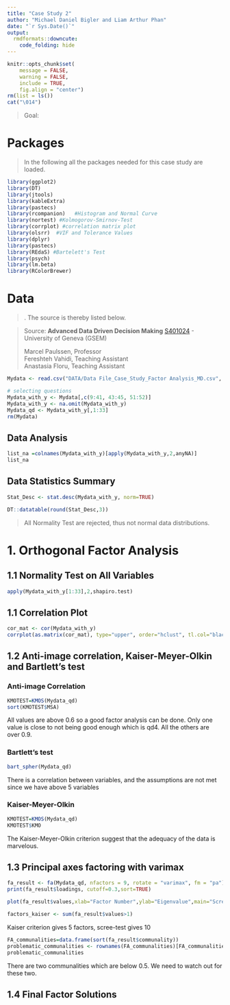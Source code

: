 ```yaml
---
title: "Case Study 2"
author: "Michael Daniel Bigler and Liam Arthur Phan"
date: "`r Sys.Date()`"
output:
  rmdformats::downcute:
    code_folding: hide
---
```


```r

knitr::opts_chunk$set(
	message = FALSE,
	warning = FALSE,
	include = TRUE,
	fig.align = "center")
rm(list = ls())
cat("\014")

```

<break>

> Goal:

# Packages

> In the following all the packages needed for this case study are loaded.

```r

library(ggplot2)
library(DT)
library(jtools)
library(kableExtra)
library(pastecs)
library(rcompanion)   #Histogram and Normal Curve
library(nortest) #Kolmogorov-Smirnov-Test
library(corrplot) #correlation matrix plot
library(olsrr)  #VIF and Tolerance Values
library(dplyr)
library(pastecs)
library(REdaS) #Bartelett's Test
library(psych)
library(lm.beta)
library(RColorBrewer)

```

# Data

> . The source is thereby listed below.

> Source: **Advanced Data Driven Decision Making** [S401024](https://moodle.unige.ch/course/view.php?id=2675 "2675") - University of Geneva (GSEM)
>
> Marcel Paulssen, Professor\
> Fereshteh Vahidi, Teaching Assistant\
> Anastasia Floru, Teaching Assistant

```r
Mydata <- read.csv("DATA/Data File_Case_Study_Factor Analysis_MD.csv", header=TRUE)

# selecting questions
Mydata_with_y <- Mydata[,c(9:41, 43:45, 51:52)]
Mydata_with_y <- na.omit(Mydata_with_y)
Mydata_qd <- Mydata_with_y[,1:33]
rm(Mydata)
```

## Data Analysis

```r
list_na =colnames(Mydata_with_y)[apply(Mydata_with_y,2,anyNA)]
list_na
```

## Data Statistics Summary

```r

Stat_Desc <- stat.desc(Mydata_with_y, norm=TRUE)

DT::datatable(round(Stat_Desc,3))

```

> All Normality Test are rejected, thus not normal data distributions. 

# 1. Orthogonal Factor Analysis

## 1.1 Normality Test on All Variables

```r

apply(Mydata_with_y[1:33],2,shapiro.test)

```

## 1.1 Correlation Plot

```r

cor_mat <- cor(Mydata_with_y)
corrplot(as.matrix(cor_mat), type="upper", order="hclust", tl.col="black", tl.srt=45,tl.cex = 0.5)

```

## 1.2 Anti-image correlation, Kaiser-Meyer-Olkin and Bartlett's test

### Anti-image Correlation

```r
KMOTEST=KMOS(Mydata_qd)
sort(KMOTEST$MSA)
```

All values are above 0.6 so a good factor analysis can be done. Only one value is close to not being good enough which is qd4. All the others are over 0.9.

### Bartlett's test

```r
bart_spher(Mydata_qd)
```

There is a correlation between variables, and the assumptions are not met since we have above 5 variables 


### Kaiser-Meyer-Olkin

```r
KMOTEST=KMOS(Mydata_qd)
KMOTEST$KMO
```

The Kaiser-Meyer-Olkin criterion suggest that the adequacy of the data is marvelous. 

## 1.3 Principal axes factoring with varimax

```r
fa_result <- fa(Mydata_qd, nfactors = 9, rotate = "varimax", fm = "pa")
print(fa_result$loadings, cutoff=0.3,sort=TRUE)

plot(fa_result$values,xlab="Factor Number",ylab="Eigenvalue",main="Scree plot",cex.lab=1.2,cex.axis=1.2,cex.main=1.8)+abline(h=1)

factors_kaiser <- sum(fa_result$values>1)
```

Kaiser criterion gives 5 factors, scree-test  gives 10

```r
FA_communalities=data.frame(sort(fa_result$communality))
problematic_communalities <- rownames(FA_communalities)[FA_communalities<0.5]
problematic_communalities
```

There are two communalities which are below 0.5. We need to watch out for these two. 

## 1.4 Final Factor Solutions
